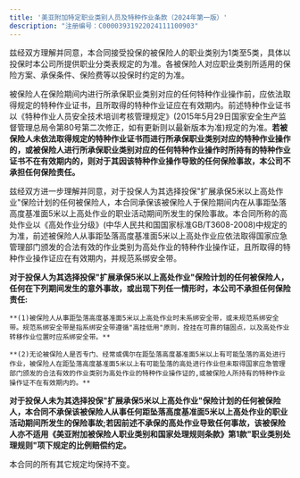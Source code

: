 ```yaml
---
title: '美亚附加特定职业类别人员及特种作业条款（2024年第一版）'
description: "注册编号：C00003931922024111100903"
---
```


兹经双方理解并同意，本合同接受投保的被保险人的职业类别为1类至5类，具体以投保时本公司所提供职业分类表规定的为准。各被保险人对应职业类别所适用的保险方案、承保条件、保险费等以投保时约定的为准。

被保险人在保险期间内进行所承保职业类别对应的任何特种作业操作前，应依法取得规定的特种作业证书，且所取得的特种作业证应在有效期内。前述特种作业证书以《特种作业人员安全技术培训考核管理规定》(2015年5月29日国家安全生产监督管理总局令第80号第二次修正，如有更新则以最新版本为准)规定的为准。**若被保险人未依法取得规定的特种作业证书而进行所承保职业类别对应的特种作业操作的，或被保险人进行所承保职业类别对应的任何特种作业操作时所持有的特种作业证书不在有效期内的，则对于其因该特种作业操作导致的任何保险事故，本公司不承担任何保险责任。**

兹经双方进一步理解并同意，对于投保人为其选择投保"扩展承保5米以上高处作业"保险计划的任何被保险人，本合同承保该被保险人于保险期间内在从事距坠落高度基准面5米以上高处作业的职业活动期间所发生的保险事故。本合同所称的高处作业以《高处作业分级》(中华人民共和国国家标准GB/T3608-2008)中规定的为准，前述被保险人从事距坠落高度基准面5米以上高处作业应依法取得国家应急管理部门颁发的合法有效的作业类别为高处作业的特种作业操作证，且所取得的特种作业操作证应在有效期内，并规范系绑安全带。

**对于投保人为其选择投保"扩展承保5米以上高处作业"保险计划的任何被保险人，任何在下列期间发生的意外事故，或出现下列任一情形时，本公司不承担任何保险责任:**

    **(1)被保险人从事距坠落高度基准面5米以上高处作业时未系绑安全带，或未规范系绑安全带。规范系绑安全带是指系绑安全带遵循"高挂低用"原则，拴挂在可靠的锚固点，以及高处作业转移作业位置时应系绑安全带。**

    **(2)无论被保险人是否专门、经常或偶尔在距坠落高度基准面5米以上有可能坠落的高处进行作业，被保险人在距坠落高度基准面5米以上有可能坠落的高处进行作业但未取得国家应急管理部门颁发的合法有效的作业类别为高处作业的特种作业操作证的,或被保险人所持有的特种作业操作证不在有效期内的。**

**对于投保人未为其选择投保"扩展承保5米以上高处作业"保险计划的任何被保险人，本合同不承保该被保险人从事任何距坠落高度基准面5米以上高处作业的职业活动期间所发生的保险事故;若因前述不承保的高处作业导致任何事故，该被保险人亦不适用《美亚附加被保险人职业类别和国家处理规则条款》第1款"职业类别处理规则"项下规定的比例赔偿约定。**

本合同的所有其它规定均保持不变。